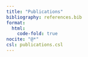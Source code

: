 ```yaml
---
title: "Publications"
bibliography: references.bib
format:
  html:
    code-fold: true
nocite: "@*"
csl: publications.csl
---
```


::: {#refs}
:::